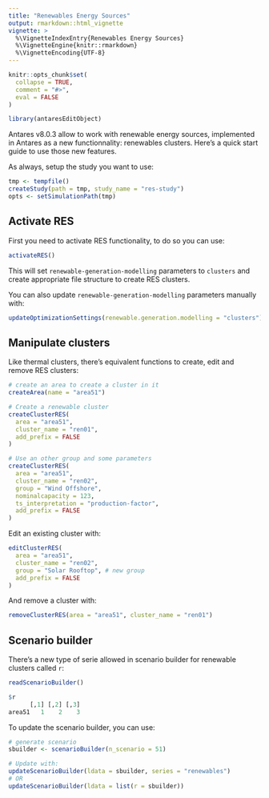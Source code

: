 ---
title: "Renewables Energy Sources"
output: rmarkdown::html_vignette
vignette: >
  %\VignetteIndexEntry{Renewables Energy Sources}
  %\VignetteEngine{knitr::rmarkdown}
  %\VignetteEncoding{UTF-8}
---

```{r, include = FALSE}
knitr::opts_chunk$set(
  collapse = TRUE,
  comment = "#>",
  eval = FALSE
)
```

```{r setup}
library(antaresEditObject)
```


Antares v8.0.3 allow to work with renewable energy sources, implemented in Antares as a new functionnality: renewables clusters.
Here's a quick start guide to use those new features.

As always, setup the study you want to use:

```{r}
tmp <- tempfile()
createStudy(path = tmp, study_name = "res-study")
opts <- setSimulationPath(tmp)
```



## Activate RES

First you need to activate RES functionality, to do so you can use:

```{r}
activateRES()
```

This will set `renewable-generation-modelling` parameters to `clusters` and create appropriate file structure to create RES clusters.


You can also update `renewable-generation-modelling` parameters manually with:

```{r}
updateOptimizationSettings(renewable.generation.modelling = "clusters")
```


## Manipulate clusters

Like thermal clusters, there's equivalent functions to create, edit and remove RES clusters:

```{r}
# create an area to create a cluster in it
createArea(name = "area51")

# Create a renewable cluster
createClusterRES(
  area = "area51", 
  cluster_name = "ren01", 
  add_prefix = FALSE
)

# Use an other group and some parameters
createClusterRES(
  area = "area51", 
  cluster_name = "ren02", 
  group = "Wind Offshore",
  nominalcapacity = 123,
  ts_interpretation = "production-factor",
  add_prefix = FALSE
)
```


Edit an existing cluster with:

```{r}
editClusterRES(
  area = "area51", 
  cluster_name = "ren02", 
  group = "Solar Rooftop", # new group
  add_prefix = FALSE
)
```


And remove a cluster with:

```{r}
removeClusterRES(area = "area51", cluster_name = "ren01")
```



## Scenario builder

There's a new type of serie allowed in scenario builder for renewable clusters called `r`:

```{r}
readScenarioBuilder()
```

```r
$r
      [,1] [,2] [,3]
area51   1    2    3  
```

To update the scenario builder, you can use:

```r
# generate scenario
sbuilder <- scenarioBuilder(n_scenario = 51)

# Update with:
updateScenarioBuilder(ldata = sbuilder, series = "renewables")
# OR
updateScenarioBuilder(ldata = list(r = sbuilder))
```




